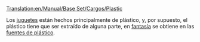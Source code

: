 [[Translation:en/Manual/Base Set/Cargos/Plastic]]

{{es/Carga| carga  = Plástico
| imagen =en/PlasticFountains.png| producida =[[es/Manual/Base Set/Industries/Fuentes de plástico|Fuentes de plástico]]
| aceptada  =[[es/Manual/Base Set/Industries/Fábrica de juguetes|Fábrica de juguetes]]
}}

Los [[es/Manual/Base Set/Cargos/Juguetes|juguetes]] están hechos principalmente de plástico, y, por supuesto, el plástico tiene que ser extraído de alguna parte, en [[es/Manual/Clima|fantasía]] se obtiene en las [[es/Manual/Base Set/Industries/Fuentes de plástico|fuentes de plástico]].